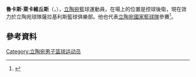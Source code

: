 {{noteTA
|1=zh-cn:卢卡斯;zh-hk:魯卡斯;
}}
'''魯卡斯·萊卡維丘斯'''（{{lang-lt|'''Lukas Lekavičius'''}}，{{bd|1994年|3月30日}}），[[立陶宛|立陶宛]]籃球運動員，在場上的位置是控球後衛，現在效力於立陶宛球隊薩拉基利斯籃球俱樂部。他也代表[[立陶宛國家籃球隊|立陶宛國家籃球隊]]參賽<ref>{{cite web|title=Paviešintas Lietuvos rinktinės kandidatų sąrašas|url=http://www.delfi.lt/sportas/krepsinis/paviesintas-lietuvos-rinktines-kandidatu-sarasas.d?id=67883256|website=Delfi.lt|accessdate=5 May 2015|archive-date=2015-06-14|archive-url=https://web.archive.org/web/20150614015356/http://www.delfi.lt/sportas/krepsinis/paviesintas-lietuvos-rinktines-kandidatu-sarasas.d?id=67883256|dead-url=no}}</ref>。

== 參考資料 ==
{{Reflist}}

{{Authority control}}
{{DEFAULTSORT:Lekavičius, Lukas}}
[[Category:立陶宛男子篮球运动员|Category:立陶宛男子篮球运动员]]